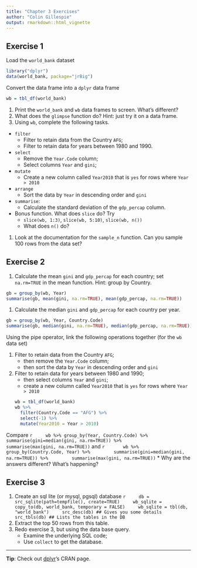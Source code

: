 ```yaml
---
title: "Chapter 3 Exercises"
author: "Colin Gillespie"
output: rmarkdown::html_vignette
---
```

<!--
%\VignetteEngine{knitr::rmarkdown}
%\VignetteIndexEntry{Chapter 3 Exercises}
-->


## Exercise 1

Load the `world_bank` dataset

```r
library("dplyr")
data(world_bank, package="jrBig")
```

Convert the data frame into a `dplyr` data frame
```r
wb = tbl_df(world_bank)
```

1. Print the `world_bank` and `wb` data frames to screen. What's different?
1. What does the `glimpse` function do? Hint: just try it on a data frame.
1. Using `wb`, complete the following tasks.
  * `filter`
    * Filter to retain data from the Country `AFG`;
    * Filter to retain data for years between 1980 and 1990.
  * `select`
    * Remove the `Year.Code` column;
    * Select columns `Year` and `gini`;
  * `mutate`
    * Create a new column called `Year2010` that is `yes` for rows where `Year > 2010`
  * `arrange`
    * Sort the data by `Year` in descending order and `gini`
  * `summarise`: 
    * Calculate the standard deviation of the `gdp_percap` column.
 * Bonus function. What does `slice` do? Try
    * `slice(wb, 1:3)`, `slice(wb, 5:10)`, `slice(wb, n())`
    * What does `n()` do?
1. Look at the documentation for the `sample_n` function. Can you sample
$100$ rows from the data set?

## Exercise 2

1. Calculate the mean `gini` and `gdp_percap` for each country; set `na.rm=TRUE` 
in the mean function. Hint: group by Country.
```r
gb = group_by(wb, Year)
summarise(gb, mean(gini, na.rm=TRUE), mean(gdp_percap, na.rm=TRUE))
```
1. Calculate the median `gini` and `gdp_percap` for each country per year.
```r
gb = group_by(wb, Year, Country.Code)
summarise(gb, median(gini, na.rm=TRUE), median(gdp_percap, na.rm=TRUE))
```

Using the pipe operator, link the following operations together (for the `wb` data set)

1. Filter to retain data from the Country `AFG`;
    * then remove the `Year.Code` column;
    * then sort the data by `Year` in descending order and `gini`
1. Filter to retain data for years between 1980 and 1990;
    * then select columns `Year` and `gini`;
    * create a new column called `Year2010` that is `yes` for rows where `Year > 2010`
```r
wb = tbl_df(world_bank)
wb %>% 
  filter(Country.Code == "AFG") %>%
  select(-1) %>%
  mutate(Year2010 = Year > 2010)
```

Compare 
    ```r
    wb %>% group_by(Year, Country.Code) %>%
        summarise(gini=median(gini, na.rm=TRUE)) %>%
        summarise(max(gini, na.rm=TRUE))
    ```
and
    ```r
      wb %>% group_by(Country.Code, Year) %>%
        summarise(gini=median(gini, na.rm=TRUE)) %>%
        summarise(max(gini, na.rm=TRUE))
    ```
  * Why are the answers different? What's happening?

## Exercise 3

1. Create an sql lite (or mysql, pgsql) database
    ```r
    db = src_sqlite(path=tempfile(), create=TRUE)
    wb_sqlite = copy_to(db, world_bank, temporary = FALSE)
    wb_sqlite = tbl(db, "world_bank")
    src_desc(db) ## Gives you some details
    src_tbls(db) ## Lists the tables in the DB
    ```
1. Extract the top 50 rows from this table.
1. Redo exercise 3, but using the data base query. 
    * Examine the underlying SQL code;
    * Use `collect` to get the database.


---
**Tip**: Check out [dplyr](https://cran.r-project.org/web/packages/dplyr/)'s CRAN 
page.